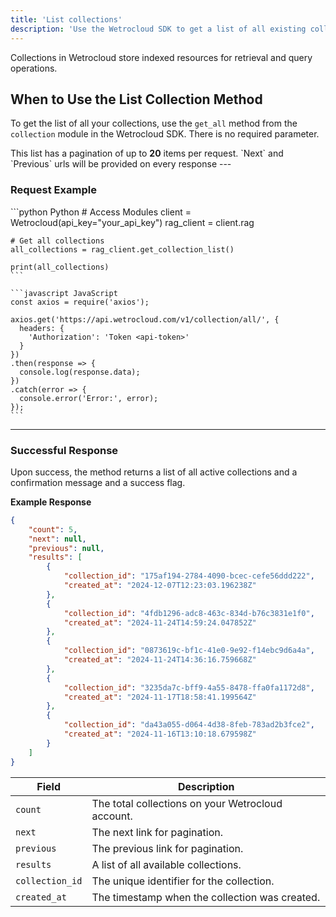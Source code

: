 ```yaml
---
title: 'List collections'
description: 'Use the Wetrocloud SDK to get a list of all existing collections.'
---
```

Collections in Wetrocloud store indexed resources for retrieval and query operations.

## When to Use the List Collection Method
To get the list of all your collections, use the `get_all` method from the `collection` module in the Wetrocloud SDK. There is no required parameter.

<Note>
This list has a pagination of up to <b>20</b> items per request. `Next` and `Previous` urls will be provided on every response
</Note>
---

### Request Example
<CodeGroup>
    ```python Python
    # Access Modules
    client = Wetrocloud(api_key="your_api_key")
    rag_client = client.rag

    # Get all collections
    all_collections = rag_client.get_collection_list()

    print(all_collections)
    ```

    ```javascript JavaScript
    const axios = require('axios');

    axios.get('https://api.wetrocloud.com/v1/collection/all/', {
      headers: {
        'Authorization': 'Token <api-token>'
      }
    })
    .then(response => {
      console.log(response.data);
    })
    .catch(error => {
      console.error('Error:', error);
    });
    ```
</CodeGroup>

---

### Successful Response

Upon success, the method returns a list of all active collections and a confirmation message and a success flag.

**Example Response**

```json
{
    "count": 5,
    "next": null,
    "previous": null,
    "results": [
        {
            "collection_id": "175af194-2784-4090-bcec-cefe56ddd222",
            "created_at": "2024-12-07T12:23:03.196238Z"
        },
        {
            "collection_id": "4fdb1296-adc8-463c-834d-b76c3831e1f0",
            "created_at": "2024-11-24T14:59:24.047852Z"
        },
        {
            "collection_id": "0873619c-bf1c-41e0-9e92-f14ebc9d6a4a",
            "created_at": "2024-11-24T14:36:16.759668Z"
        },
        {
            "collection_id": "3235da7c-bff9-4a55-8478-ffa0fa1172d8",
            "created_at": "2024-11-17T18:58:41.199564Z"
        },
        {
            "collection_id": "da43a055-d064-4d38-8feb-783ad2b3fce2",
            "created_at": "2024-11-16T13:10:18.679598Z"
        }
    ]
}
```

| Field           | Description                                        |
|-----------------|----------------------------------------------------|
| `count`         | The total collections on your Wetrocloud account.  |
| `next`          | The next link for pagination.                      |
| `previous`      | The previous link for pagination.                  |
| `results`       | A list of all available collections.               |
| `collection_id` | The unique identifier for the collection.          |
| `created_at`    | The timestamp when the collection was created.     |
